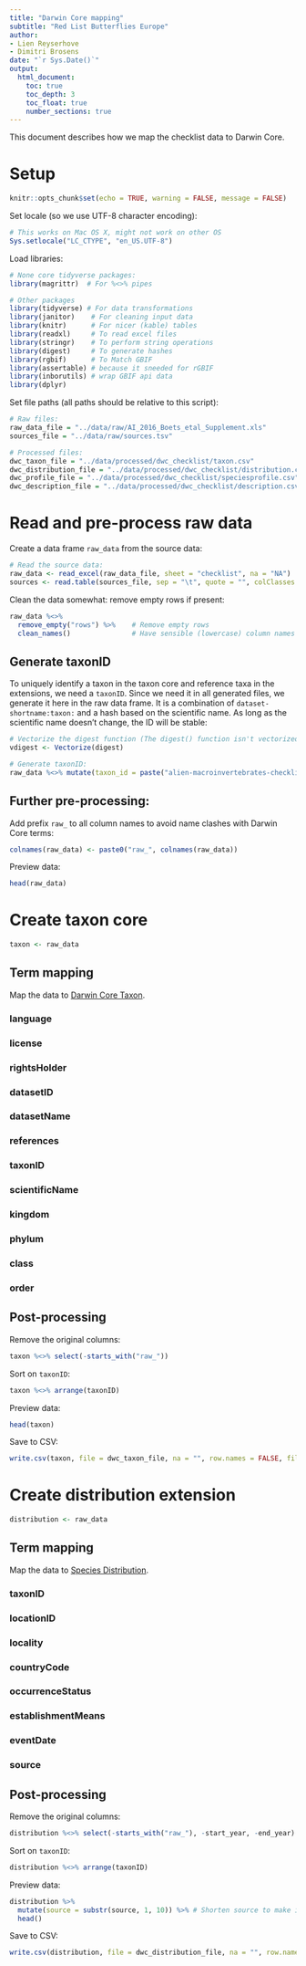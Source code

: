 ```yaml
---
title: "Darwin Core mapping"
subtitle: "Red List Butterflies Europe"
author:
- Lien Reyserhove
- Dimitri Brosens
date: "`r Sys.Date()`"
output:
  html_document:
    toc: true
    toc_depth: 3
    toc_float: true
    number_sections: true
---
```


This document describes how we map the checklist data to Darwin Core. 

# Setup

```r
knitr::opts_chunk$set(echo = TRUE, warning = FALSE, message = FALSE)
```

Set locale (so we use UTF-8 character encoding):

```r
# This works on Mac OS X, might not work on other OS
Sys.setlocale("LC_CTYPE", "en_US.UTF-8")
```

Load libraries:

```r

# None core tidyverse packages:
library(magrittr)  # For %<>% pipes

# Other packages
library(tidyverse) # For data transformations
library(janitor)    # For cleaning input data
library(knitr)      # For nicer (kable) tables
library(readxl)     # To read excel files
library(stringr)    # To perform string operations
library(digest)     # To generate hashes
library(rgbif)      # To Match GBIF
library(assertable) # because it sneeded for rGBIF
library(inborutils) # wrap GBIF api data
library(dplyr)

```

Set file paths (all paths should be relative to this script):

```r
# Raw files:
raw_data_file = "../data/raw/AI_2016_Boets_etal_Supplement.xls"
sources_file = "../data/raw/sources.tsv"

# Processed files:
dwc_taxon_file = "../data/processed/dwc_checklist/taxon.csv"
dwc_distribution_file = "../data/processed/dwc_checklist/distribution.csv"
dwc_profile_file = "../data/processed/dwc_checklist/speciesprofile.csv"
dwc_description_file = "../data/processed/dwc_checklist/description.csv"
```

# Read and pre-process raw data

Create a data frame `raw_data` from the source data:

```r
# Read the source data:
raw_data <- read_excel(raw_data_file, sheet = "checklist", na = "NA") 
sources <- read.table(sources_file, sep = "\t", quote = "", colClasses = "character",  fileEncoding = "UTF8", header = T)
```

Clean the data somewhat: remove empty rows if present:

```r
raw_data %<>%
  remove_empty("rows") %>%    # Remove empty rows
  clean_names()               # Have sensible (lowercase) column names
```


## Generate taxonID

To uniquely identify a taxon in the taxon core and reference taxa in the extensions, we need a `taxonID`. Since we need it in all generated files, we generate it here in the raw data frame. It is a combination of `dataset-shortname:taxon:` and a hash based on the scientific name. As long as the scientific name doesn't change, the ID will be stable:

```r
# Vectorize the digest function (The digest() function isn't vectorized. So if you pass in a vector, you get one value for the whole vector rather than a digest for each element of the vector):
vdigest <- Vectorize(digest)

# Generate taxonID:
raw_data %<>% mutate(taxon_id = paste("alien-macroinvertebrates-checklist", "taxon", vdigest(species, algo="md5"), sep = ":"))
```


## Further pre-processing:

Add prefix `raw_` to all column names to avoid name clashes with Darwin Core terms:

```r
colnames(raw_data) <- paste0("raw_", colnames(raw_data))
```
 
Preview data:

```r
head(raw_data)
```

# Create taxon core

```r
taxon <- raw_data
```

## Term mapping

Map the data to [Darwin Core Taxon](http://rs.gbif.org/core/dwc_taxon_2015-04-24.xml).
 
### language
### license
### rightsHolder
### datasetID
### datasetName
### references
### taxonID
### scientificName
### kingdom
### phylum
### class
### order

 
## Post-processing

Remove the original columns:

```r
taxon %<>% select(-starts_with("raw_"))
```

Sort on `taxonID`:

```r
taxon %<>% arrange(taxonID)
```

Preview data:

```r
head(taxon)
```

Save to CSV:

```r
write.csv(taxon, file = dwc_taxon_file, na = "", row.names = FALSE, fileEncoding = "UTF-8")
```

# Create distribution extension

```r
distribution <- raw_data
```

## Term mapping

Map the data to [Species Distribution](http://rs.gbif.org/extension/gbif/1.0/distribution.xml).

### taxonID
### locationID
### locality
### countryCode
### occurrenceStatus
### establishmentMeans
### eventDate
### source

## Post-processing

Remove the original columns:

```r
distribution %<>% select(-starts_with("raw_"), -start_year, -end_year)
```

Sort on `taxonID`:

```r
distribution %<>% arrange(taxonID)
```

Preview data:

```r
distribution %>%
  mutate(source = substr(source, 1, 10)) %>% # Shorten source to make it easier to display
  head()
```

Save to CSV:

```r
write.csv(distribution, file = dwc_distribution_file, na = "", row.names = FALSE, fileEncoding = "UTF-8")
```

